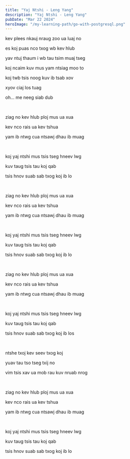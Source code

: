 ```yaml
---
title: "Yaj Ntshi - Leng Yang"
description: "Yaj Ntshi - Leng Yang"
pubDate: "Mar 22 2024"
heroImage: "/my-learning-path/go-with-postgresql.png"
---
```


kev plees nkauj nraug zoo ua luaj no

es koj puas nco txog wb kev hlub

yav ntuj thaum i wb tau tsim muaj tseg

koj ncaim kuv mus yam ntsiag moo to

koj twb tsis noog kuv ib tsab xov

xyov ciaj los tuag

oh... me neeg siab dub

<br />

ziag no kev hlub ploj mus ua xua

kev nco rais ua kev tshua

yam ib ntwg cua ntsawj dhau ib muag

<br />

koj yaj ntshi mus tsis tseg hneev lwg

kuv taug tsis tau koj qab

tsis hnov suab sab txog koj ib lo

<br />

ziag no kev hlub ploj mus ua xua

kev nco rais ua kev tshua

yam ib ntwg cua ntsawj dhau ib muag

<br />

koj yaj ntshi mus tsis tseg hneev lwg

kuv taug tsis tau koj qab

tsis hnov suab sab txog koj ib lo

<br />

ziag no kev hlub ploj mus ua xua

kev nco rais ua kev tshua

yam ib ntwg cua ntsawj dhau ib muag

<br />

koj yaj ntshi mus tsis tseg hneev lwg

kuv taug tsis tau koj qab

tsis hnov suab sab txog koj ib los

<br />

ntshe txoj kev seev txog koj

yuav tau tso tseg txij no

vim tsis xav ua mob rau kuv nruab nrog

<br />

ziag no kev hlub ploj mus ua xua

kev nco rais ua kev tshua

yam ib ntwg cua ntsawj dhau ib muag

<br />

koj yaj ntshi mus tsis tseg hneev lwg

kuv taug tsis tau koj qab

tsis hnov suab sab txog koj ib lo
